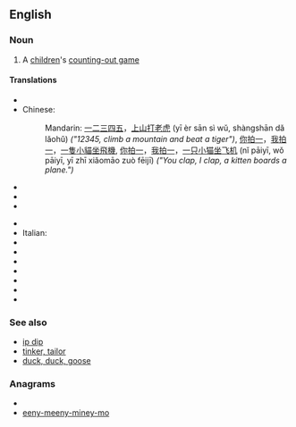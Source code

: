 ==English==

===Noun===
{{wikipedia}}
{{en-noun|-|sg=[[eeny]], [[meeny]], [[miny]], [[moe]]}}

# {{games}} A [[children]]'s [[counting-out game]]

====Translations====
{{trans-top|similar children's counting-out games in other languages}}<!--do not translate "eeny, meeny, miny, moe" literally - put an equivalent children's counting-out game in the other language --> 
* {{trreq|Arabic}}
* Chinese:
*: Mandarin: [[一]][[二]][[三]][[四]][[五]]，[[上山]][[打]][[老虎]] (yī èr sān sì wǔ, shàngshān dǎ lǎohǔ) ''("12345, climb a mountain and beat a tiger")'', [[你]][[拍]][[一]]，[[我]][[拍]][[一]]，[[一]][[隻]][[小貓]][[坐]][[飛機]], [[你]][[拍]][[一]]，[[我]][[拍]][[一]]，[[一]][[只]][[小猫]][[坐]][[飞机]] (nǐ pāiyī, wǒ pāiyī, yī zhī xiǎomāo zuò fēijī) ''("You clap, I clap, a kitten boards a plane.")''
* {{trreq|Dutch}}
* {{trreq|Finnish}}
* {{trreq|French}}
{{trans-mid}}
* {{trreq|German}}
* Italian: {{t|it|Igne migne magna mo}}
* {{trreq|Japanese}}
* {{trreq|Korean}}
* {{trreq|Portuguese}}
* {{trreq|Russian}}
* {{trreq|Spanish}}
* {{trreq|Swedish}}
* {{trreq|Thai}}
{{trans-bottom}}

===See also===
*[[ip dip]]
*[[tinker, tailor]]
*[[duck, duck, goose]]

===Anagrams===
* {{alphagram|eeeeeimmmnnnoyyy}}
* [[eeny-meeny-miney-mo#English|eeny-meeny-miney-mo]]